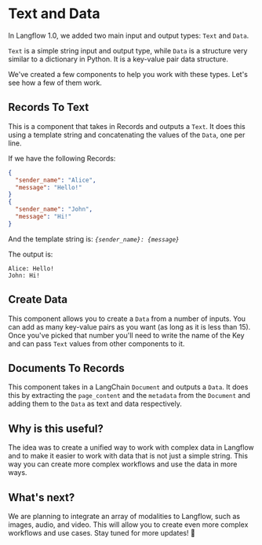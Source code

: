 # Text and Data

In Langflow 1.0, we added two main input and output types: `Text` and `Data`.

`Text` is a simple string input and output type, while `Data` is a structure very similar to a dictionary in Python. It is a key-value pair data structure.

We've created a few components to help you work with these types. Let's see how a few of them work.

## Records To Text

This is a component that takes in Records and outputs a `Text`. It does this using a template string and concatenating the values of the `Data`, one per line.

If we have the following Records:

```json
{
  "sender_name": "Alice",
  "message": "Hello!"
}
{
  "sender_name": "John",
  "message": "Hi!"
}
```

And the template string is: _`{sender_name}: {message}`_

The output is:

```
Alice: Hello!
John: Hi!
```

## Create Data

This component allows you to create a `Data` from a number of inputs. You can add as many key-value pairs as you want (as long as it is less than 15). Once you've picked that number you'll need to write the name of the Key and can pass `Text` values from other components to it.

## Documents To Records

This component takes in a LangChain `Document` and outputs a `Data`. It does this by extracting the `page_content` and the `metadata` from the `Document` and adding them to the `Data` as text and data respectively.

## Why is this useful?

The idea was to create a unified way to work with complex data in Langflow and to make it easier to work with data that is not just a simple string. This way you can create more complex workflows and use the data in more ways.

## What's next?

We are planning to integrate an array of modalities to Langflow, such as images, audio, and video. This will allow you to create even more complex workflows and use cases. Stay tuned for more updates! 🚀
